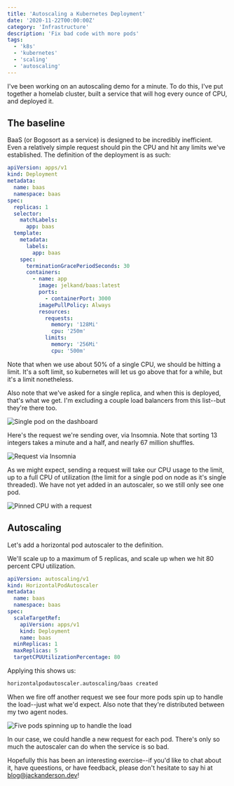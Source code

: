 ```yaml
---
title: 'Autoscaling a Kubernetes Deployment'
date: '2020-11-22T00:00:00Z'
category: 'Infrastructure'
description: 'Fix bad code with more pods'
tags:
  - 'k8s'
  - 'kubernetes'
  - 'scaling'
  - 'autoscaling'
---
```


I've been working on an autoscaling demo for a minute. To do this, I've put together a homelab cluster, built a service that will hog every ounce of CPU, and deployed it.

## The baseline

BaaS (or Bogosort as a service) is designed to be incredibly inefficient. Even a relatively simple request should pin the CPU and hit any limits we've established.
The definition of the deployment is as such:

```yaml
apiVersion: apps/v1
kind: Deployment
metadata:
  name: baas
  namespace: baas
spec:
  replicas: 1
  selector:
    matchLabels:
      app: baas
  template:
    metadata:
      labels:
        app: baas
    spec:
      terminationGracePeriodSeconds: 30
      containers:
        - name: app
          image: jelkand/baas:latest
          ports:
            - containerPort: 3000
          imagePullPolicy: Always
          resources:
            requests:
              memory: '128Mi'
              cpu: '250m'
            limits:
              memory: '256Mi'
              cpu: '500m'
```

Note that when we use about 50% of a single CPU, we should be hitting a limit. It's a soft limit, so kubernetes will let us go above that for a while, but it's a limit nonetheless.

Also note that we've asked for a single replica, and when this is deployed, that's what we get. I'm excluding a couple load balancers from this list--but they're there too.

![Single pod on the dashboard](./single-pod-baas.png)

Here's the request we're sending over, via Insomnia. Note that sorting 13 integers takes a minute and a half, and nearly 67 million shuffles.

![Request via Insomnia](./insomnia-request.png)

As we might expect, sending a request will take our CPU usage to the limit, up to a full CPU of utilization (the limit for a single pod on node as it's single threaded).
We have not yet added in an autoscaler, so we still only see one pod.

![Pinned CPU with a request](./pinned-cpu.png)

## Autoscaling

Let's add a horizontal pod autoscaler to the definition.

We'll scale up to a maximum of 5 replicas, and scale up when we hit 80 percent CPU utilization.

```yaml
apiVersion: autoscaling/v1
kind: HorizontalPodAutoscaler
metadata:
  name: baas
  namespace: baas
spec:
  scaleTargetRef:
    apiVersion: apps/v1
    kind: Deployment
    name: baas
  minReplicas: 1
  maxReplicas: 5
  targetCPUUtilizationPercentage: 80
```

Applying this shows us:

```bash
horizontalpodautoscaler.autoscaling/baas created
```

When we fire off another request we see four more pods spin up to handle the load--just what we'd expect. Also note that they're distributed between my two agent nodes.

![Five pods spinning up to handle the load](./replicas.png)

In our case, we could handle a new request for each pod. There's only so much the autoscaler can do when the service is so bad.

Hopefully this has been an interesting exercise--if you'd like to chat about it, have queestions, or have feedback, please don't hesitate to say hi at blog@jackanderson.dev!
